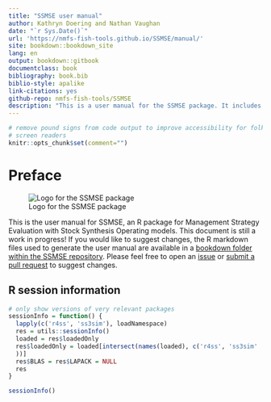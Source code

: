 ```yaml
--- 
title: "SSMSE user manual"
author: Kathryn Doering and Nathan Vaughan
date: "`r Sys.Date()`"
url: 'https://nmfs-fish-tools.github.io/SSMSE/manual/'
site: bookdown::bookdown_site
lang: en
output: bookdown::gitbook
documentclass: book
bibliography: book.bib
biblio-style: apalike
link-citations: yes
github-repo: nmfs-fish-tools/SSMSE
description: "This is a user manual for the SSMSE package. It includes documentation and examples."
---
```


```r
# remove pound signs from code output to improve accessibility for folks using 
# screen readers
knitr::opts_chunk$set(comment="")
```

# Preface {-}

![Logo for the SSMSE package](images/ssmse_icon_small.png)

This is the user manual for SSMSE, an R package for Management Strategy Evaluation with Stock Synthesis Operating models. This document is still a work in progress! If you would like to suggest changes, the R markdown files used to generate the user manual are available in a [bookdown folder within the SSMSE repository](https://github.com/nmfs-fish-tools/SSMSE/tree/main/inst/bookdown). Please feel free to open an [issue](https://github.com/nmfs-fish-tools/SSMSE/issues) or [submit a pull request](https://github.com/nmfs-fish-tools/SSMSE/pulls) to suggest changes.


## R session information {-}

```r
# only show versions of very relevant packages
sessionInfo = function() {
  lapply(c('r4ss', 'ss3sim'), loadNamespace)
  res = utils::sessionInfo()
  loaded = res$loadedOnly
  res$loadedOnly = loaded[intersect(names(loaded), c('r4ss', 'ss3sim'
  ))]
  res$BLAS = res$LAPACK = NULL
  res
}
```

```r
sessionInfo()
```
